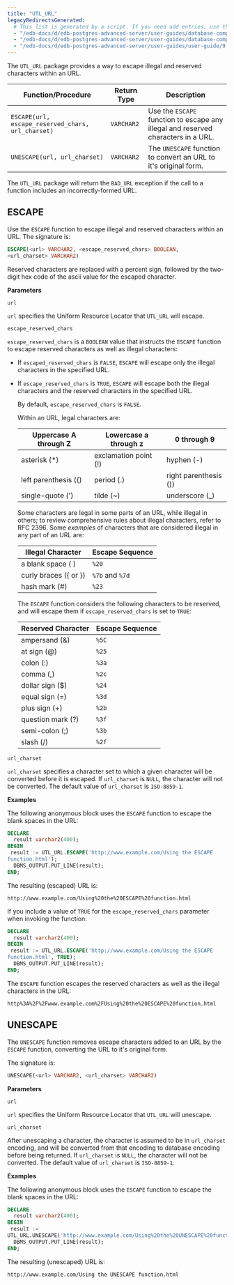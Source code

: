 ```yaml
---
title: "UTL_URL"
legacyRedirectsGenerated:
  # This list is generated by a script. If you need add entries, use the `legacyRedirects` key.
  - "/edb-docs/d/edb-postgres-advanced-server/user-guides/database-compatibility-for-oracle-developers-built-in-package-guide/9.6/Database_Compatibility_for_Oracle_Developers_Built-in_Package_Guide.1.38.html"
  - "/edb-docs/d/edb-postgres-advanced-server/user-guides/database-compatibility-for-oracle-developers-guide/9.5/Database_Compatibility_for_Oracle_Developers_Guide.1.211.html"
  - "/edb-docs/d/edb-postgres-advanced-server/user-guides/user-guide/9.5/EDB_Postgres_Enterprise_Guide.1.169.html"
---
```


The `UTL_URL` package provides a way to escape illegal and reserved characters within an URL.

| Function/Procedure                                | Return Type | Description                                                                       |
| ------------------------------------------------- | ----------- | --------------------------------------------------------------------------------- |
| `ESCAPE(url, escape_reserved_chars, url_charset)` | `VARCHAR2`  | Use the `ESCAPE` function to escape any illegal and reserved characters in a URL. |
| `UNESCAPE(url, url_charset)`                      | `VARCHAR2`  | The `UNESCAPE` function to convert an URL to it's original form.                  |

The `UTL_URL` package will return the `BAD_URL` exception if the call to a function includes an incorrectly-formed URL.

## ESCAPE

Use the `ESCAPE` function to escape illegal and reserved characters within an URL. The signature is:

```sql
ESCAPE(<url> VARCHAR2, <escape_reserved_chars> BOOLEAN,
<url_charset> VARCHAR2)
```

Reserved characters are replaced with a percent sign, followed by the two-digit hex code of the ascii value for the escaped character.

**Parameters**

`url`

 `url` specifies the Uniform Resource Locator that `UTL_URL` will escape.

`escape_reserved_chars`

 `escape_reserved_chars` is a `BOOLEAN` value that instructs the `ESCAPE` function to escape reserved characters as well as illegal characters:

-   If `escaped_reserved_chars` is `FALSE`, `ESCAPE` will escape only the illegal characters in the specified URL.
-   If `escape_reserved_chars` is `TRUE`, `ESCAPE` will escape both the illegal characters and the reserved characters in the specified URL.

    By default, `escape_reserved_chars` is `FALSE`.

    Within an URL, legal characters are:

    | Uppercase A through Z | Lowercase a through z | 0 through 9           |
    | --------------------- | --------------------- | --------------------- |
    | asterisk (\*)         | exclamation point (!) | hyphen (-)            |
    | left parenthesis (()  | period (.)            | right parenthesis ()) |
    | single-quote (')      | tilde (~)             | underscore (\_)       |

    Some characters are legal in some parts of an URL, while illegal in others; to review comprehensive rules about illegal characters, refer to RFC 2396. Some *examples* of characters that are considered illegal in any part of an URL are:

    | Illegal Character     | Escape Sequence |
    | --------------------- | --------------- |
    | a blank space ( )     | `%20`           |
    | curly braces ({ or }) | `%7b` and `%7d` |
    | hash mark (#)         | `%23`           |

    The `ESCAPE` function considers the following characters to be reserved, and will escape them if `escape_reserved_chars` is set to `TRUE`:

    | Reserved Character | Escape Sequence |
    | ------------------ | --------------- |
    | ampersand (&)      | `%5C`           |
    | at sign (@)        | `%25`           |
    | colon (:)          | `%3a`           |
    | comma (,)          | `%2c`           |
    | dollar sign ($)    | `%24`           |
    | equal sign (=)     | `%3d`           |
    | plus sign (+)      | `%2b`           |
    | question mark (?)  | `%3f`           |
    | semi-colon (;)     | `%3b`           |
    | slash (/)          | `%2f`           |

`url_charset`

 `url_charset` specifies a character set to which a given character will be converted before it is escaped. If `url_charset` is `NULL`, the character will not be converted. The default value of `url_charset` is `ISO-8859-1`.

**Examples**

The following anonymous block uses the `ESCAPE` function to escape the blank spaces in the URL:

```sql
DECLARE
  result varchar2(400);
BEGIN
 result := UTL_URL.ESCAPE('http://www.example.com/Using the ESCAPE
function.html');
  DBMS_OUTPUT.PUT_LINE(result);
END;
```

The resulting (escaped) URL is:

```text
http://www.example.com/Using%20the%20ESCAPE%20function.html
```

If you include a value of `TRUE` for the `escape_reserved_chars` parameter when invoking the function:

```sql
DECLARE
  result varchar2(400);
BEGIN
 result := UTL_URL.ESCAPE('http://www.example.com/Using the ESCAPE
function.html', TRUE);
  DBMS_OUTPUT.PUT_LINE(result);
END;
```

The `ESCAPE` function escapes the reserved characters as well as the illegal characters in the URL:

```text
http%3A%2F%2Fwww.example.com%2FUsing%20the%20ESCAPE%20function.html
```

## UNESCAPE

The `UNESCAPE` function removes escape characters added to an URL by the `ESCAPE` function, converting the URL to it's original form.

The signature is:

```sql
UNESCAPE(<url> VARCHAR2, <url_charset> VARCHAR2)
```

**Parameters**

`url`

 `url` specifies the Uniform Resource Locator that `UTL_URL` will unescape.

`url_charset`

 After unescaping a character, the character is assumed to be in `url_charset` encoding, and will be converted from that encoding to database encoding before being returned. If `url_charset` is `NULL`, the character will not be converted. The default value of `url_charset` is `ISO-8859-1`.

**Examples**

The following anonymous block uses the `ESCAPE` function to escape the blank spaces in the URL:

```sql
DECLARE
  result varchar2(400);
BEGIN
 result := 
UTL_URL.UNESCAPE('http://www.example.com/Using%20the%20UNESCAPE%20function.html');
  DBMS_OUTPUT.PUT_LINE(result);
END;
```

The resulting (unescaped) URL is:

```text
http://www.example.com/Using the UNESCAPE function.html
```
